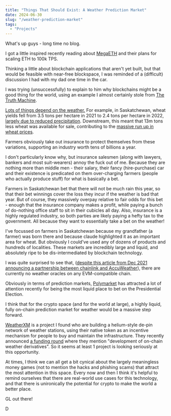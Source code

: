 ```yaml
---
title: "Things That Should Exist: A Weather Prediction Market"
date: 2024-06-30
slug: "/weather-prediction-market"
tags:
  - "Projects"
---
```


What's up guys - long time no blog.

I got a little inspired recently reading about [MegaETH](https://x.com/megaeth_labs?lang=en) and their plans for scaling ETH to 100k TPS. 

Thinking a little about blockchain applications that aren't yet built, but that would be feasible with near-free blockspace, I was reminded of a (difficult) discussion I had with my dad one time in the car.

I was trying (unsuccessfully) to explain to him why blockchains might be a good thing for the world, using an example I almost certainly stole from [The Truth Machine](https://www.amazon.com/Truth-Machine-Blockchain-Future-Everything/dp/1250114578).

[Lots of things depend on the weather.](https://getyarn.io/yarn-clip/8559a466-0b9f-49f0-9fbd-5ae9ec6a0778) For example, in Saskatchewan, wheat yields fell from 3.5 tons per hectare in 2021 to 2.4 tons per hectare in 2022, [largely due to reduced precipitation](https://hsat.space/impact-of-climate-change-on-canadas-wheat-a-growing-concern-for-agricultural-stability/). Downstream, this meant that 13m tons less wheat was available for sale, contributing to the [massive run up in wheat prices](https://ahdb.org.uk/news/good-start-to-the-2021-22-marketing-year-for-uk-feed-wheat-grain-market-daily).

Farmers obviously take out insurance to protect themselves from these variations, supporting an industry worth tens of billions a year. 

I don't particularly know why, but insurance salesmen (along with lawyers, bankers and most suit-wearers) annoy the fuck out of me. Because they are nothing more than middle men - their salary, their fancy (hire-purchase) car and their existence is predicated on them over-charging farmers (people who actually produce stuff) for what is basically a bet. 

Farmers in Saskatchewan bet that there will not be much rain this year, so that their bet winnings cover the loss they incur if the weather is bad that year. But of course, they massively overpay relative to fair odds for this bet - enough that the insurance company makes a profit, while paying a bunch of do-nothing office staff to sit in their cubicles all day. Also, insurance is a highly regulated industry, so both parties are likely paying a hefty tax to the government. All because they want to essentially take a bet on the weather!

I've focussed on farmers in Saskatchewan because my grandfather (a farmer) was born there and because claude highlighted it as an important area for wheat. But obviously I could've used any of dozens of products and hundreds of localities. These markets are incredibly large and liquid, and absolutely ripe to be dis-intermediated by blockchain technology. 

I was quite surprised to see that, ([despite this article from Dec 2021 announcing a partnership between chainlink and AccuWeather](https://corporate.accuweather.com/newsroom/blog/the-accuweather-chainlink-node-is-now-live-making-weather-based-blockchain-applications-possible/)), there are currently no weather oracles on any EVM-compatible chain. 

Obviously in terms of prediction markets, [Polymarket](https://polymarket.com/event/presidential-election-winner-2024/will-donald-trump-win-the-2024-us-presidential-election?tid=1719748740260) has attracted a lot of attention recently for being the most liquid place to bet on the Presidential Election.

I think that for the crypto space (and for the world at large), a highly liquid, fully on-chain prediction market for weather would be a massive step forward. 

[WeatherXM](https://weatherxm.com/) is a project I found who are building a helium-style de-pin network of weather stations, using their native token as an incentive mechanism for people to buy and maintain the infrastructure. They recently announced [a funding round](https://blog.weatherxm.com/weatherxm-raises-7-7m-to-become-the-largest-weather-network-in-the-world-press-release-6c75e041708a) where they mention "development of on-chain weather derivatives". So it seems at least 1 project is looking seriously at this opportunity. 

At times, I think we can all get a bit cynical about the largely meaningless money games (not to mention the hacks and phishing scams) that attract the most attention in this space. Every now and then I think it's helpful to remind ourselves that there are real-world use cases for this technology, and that there is unironically the potential for crypto to make the world a better place.

GL out there!

D